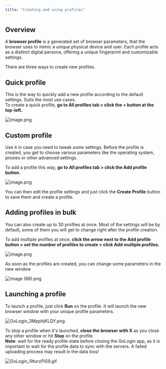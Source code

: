 ```yaml
---
title: "Creating and using profiles"
---
```


## Overview

A **browser profile** is a generated set of browser parameters, that the browser uses to mimic a unique physical device and user. Each profile acts as a distinct digital persona, offering a unique fingerprint and customizable settings.

There are three ways to create new profiles.

## Quick profile

This is the way to quickly add a new profile according to the default settings. Suits the most use cases.\
To create a quick profile, **go to All profiles tab \> click the \+ button at the top-left.**

![image.png](/images/image.png)

## Custom profile

Use it in case you need to tweak some settings. Before the profile is created, you get to choose various parameters like the operating system, proxies or other advanced settings.

To add a profile this way, **go to All profiles tab \> click the Add profile button.**

![image.png](/images/image.png)

You can then edit the profile settings and just click the **Create Profile** button to save them and create a profile.

## Adding profiles in bulk

You can also create up to 30 profiles at once. Most of the settings will be by default, some of them you will get to change right after the profile creation.

To add multiple profiles at once, **click the arrow next to the Add profile button \> set the number of profiles to create \> click Add multiple profiles.**

![image.png](/images/image.png)

As soon as the profiles are created, you can change some parameters in the new window

![image (66).png](/images/image\(66\).png)

## Launching a profile

To launch a profile, just click **Run** on the profile. It will launch the new browser window with your unique profile parameters.

![GoLogin_3MpphjKLQY.png](/images/GoLogin_3MpphjKLQY.png)

To stop a profile when it's launched, **close the browser with X** as you close any other window or hit **Stop** on the profile.\
**Note**: wait for the ready profile state before closing the GoLogin app, as it is important to wait for the profile data to sync with the servers. A failed uploading process may result in the data loss\!

![GoLogin_l9turzPiS9.gif](/images/GoLogin_l9turzPiS9.gif)